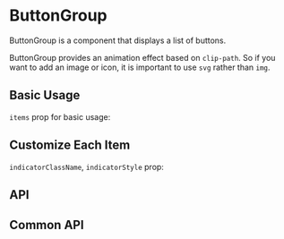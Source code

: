 
# ButtonGroup

ButtonGroup is a component that displays a list of buttons.

ButtonGroup provides an animation effect based on `clip-path`. So if you want to add an image or icon, it is important to use `svg` rather than `img`.

## Basic Usage

`items` prop for basic usage:

<Basics />

## Customize Each Item

`indicatorClassName`, `indicatorStyle` prop:

<Customize />

## API

<API />

## Common API

<CommonAPI />
